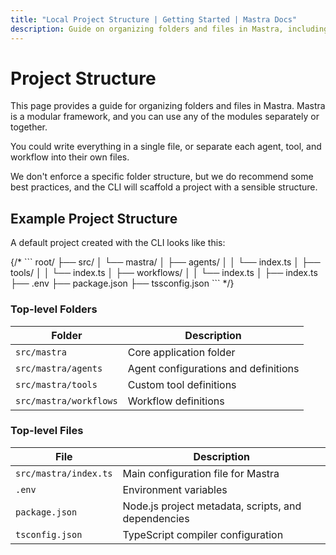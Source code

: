 ---
title: "Local Project Structure | Getting Started | Mastra Docs"
description: Guide on organizing folders and files in Mastra, including best practices and recommended structures.
---


# Project Structure

This page provides a guide for organizing folders and files in Mastra. Mastra is a modular framework, and you can use any of the modules separately or together.

You could write everything in a single file, or separate each agent, tool, and workflow into their own files.

We don't enforce a specific folder structure, but we do recommend some best practices, and the CLI will scaffold a project with a sensible structure.

## Example Project Structure

A default project created with the CLI looks like this:

<FileTree>
  <FileTree.Folder name="src" defaultOpen>
    <FileTree.Folder name="mastra" defaultOpen>
      <FileTree.Folder name="agents" defaultOpen>
        <FileTree.File name="agent-name.ts" />
      </FileTree.Folder>
      <FileTree.Folder name="tools" defaultOpen>
        <FileTree.File name="tool-name.ts" />
      </FileTree.Folder>
      <FileTree.Folder name="workflows" defaultOpen>
        <FileTree.File name="workflow-name.ts" />
      </FileTree.Folder>
      <FileTree.File name="index.ts" />
    </FileTree.Folder>
  </FileTree.Folder>
  <FileTree.File name=".env" />
  <FileTree.File name="package.json" />
  <FileTree.File name="tsconfig.json" />
</FileTree>
{/*
```
root/
├── src/
│   └── mastra/
│       ├── agents/
│       │   └── index.ts
│       ├── tools/
│       │   └── index.ts
│       ├── workflows/
│       │   └── index.ts
│       ├── index.ts
├── .env
├── package.json
├── tssconfig.json
``` */}

### Top-level Folders

| Folder                 | Description                          |
| ---------------------- | ------------------------------------ |
| `src/mastra`           | Core application folder              |
| `src/mastra/agents`    | Agent configurations and definitions |
| `src/mastra/tools`     | Custom tool definitions              |
| `src/mastra/workflows` | Workflow definitions                 |

### Top-level Files

| File                  | Description                                         |
| --------------------- | --------------------------------------------------- |
| `src/mastra/index.ts` | Main configuration file for Mastra                  |
| `.env`                | Environment variables                               |
| `package.json`        | Node.js project metadata, scripts, and dependencies |
| `tsconfig.json`       | TypeScript compiler configuration                   |
